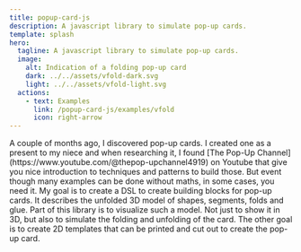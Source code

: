 ```yaml
---
title: popup-card-js
description: A javascript library to simulate pop-up cards.
template: splash
hero:
  tagline: A javascript library to simulate pop-up cards.
  image:
    alt: Indication of a folding pop-up card
    dark: ../../assets/vfold-dark.svg
    light: ../../assets/vfold-light.svg
  actions:
    - text: Examples
      link: /popup-card-js/examples/vfold
      icon: right-arrow
---
```



<CardGrid stagger>
  <Card title="Pop-up cards and maths">
    A couple of months ago, I discovered pop-up cards. I created one as a
    present to my niece and when researching it, I found [The Pop-Up
    Channel](https://www.youtube.com/@thepop-upchannel4919) on Youtube that give
    you nice introduction to techniques and patterns to build those. But event
    though many examples can be done without maths, in some cases, you need it.
  </Card>
  <Card title="Building blocks">
    My goal is to create a DSL to create building blocks for pop-up cards. It
    describes the unfolded 3D model of shapes, segments, folds and glue.
  </Card>
  <Card title="Visualize">
    Part of this library is to visualize such a model. Not just to show it in
    3D, but also to simulate the folding and unfolding of the card.
  </Card>
  <Card title="Build 2D templates">
    The other goal is to create 2D templates that can be printed and cut out to
    create the pop-up card.
  </Card>
</CardGrid>
